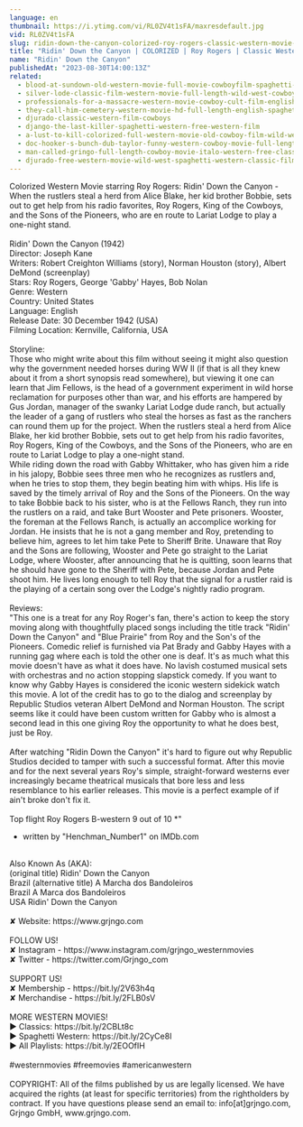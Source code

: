 ```yaml
---
language: en
thumbnail: https://i.ytimg.com/vi/RL0ZV4t1sFA/maxresdefault.jpg
vid: RL0ZV4t1sFA
slug: ridin-down-the-canyon-colorized-roy-rogers-classic-western-movie-old-west
title: "Ridin' Down the Canyon | COLORIZED | Roy Rogers | Classic Western Movie | Old West"
name: "Ridin' Down the Canyon"
publishedAt: "2023-08-30T14:00:13Z"
related:
  - blood-at-sundown-old-western-movie-full-movie-cowboyfilm-spaghetti-western-english
  - silver-lode-classic-film-western-movie-full-length-wild-west-cowboy-movies-free-film
  - professionals-for-a-massacre-western-movie-cowboy-cult-film-english-free-full-movie
  - they-call-him-cemetery-western-movie-hd-full-length-english-spaghetti-western
  - djurado-classic-western-film-cowboys
  - django-the-last-killer-spaghetti-western-free-western-film
  - a-lust-to-kill-colorized-full-western-movie-old-cowboy-film-wild-west
  - doc-hooker-s-bunch-dub-taylor-funny-western-cowboy-movie-full-length-english
  - man-called-gringo-full-length-cowboy-movie-italo-western-free-classic-movie
  - djurado-free-western-movie-wild-west-spaghetti-western-classic-film-full-action-movie
---
```


Colorized Western Movie starring Roy Rogers: Ridin' Down the Canyon - When the rustlers steal a herd from Alice Blake, her kid brother Bobbie, sets out to get help from his radio favorites, Roy Rogers, King of the Cowboys, and the Sons of the Pioneers, who are en route to Lariat Lodge to play a one-night stand.<br />
<br />
Ridin' Down the Canyon (1942)<br />
Director: Joseph Kane<br />
Writers: Robert Creighton Williams (story), Norman Houston (story), Albert DeMond (screenplay)<br />
Stars: Roy Rogers, George 'Gabby' Hayes, Bob Nolan<br />
Genre: Western<br />
Country: United States<br />
Language: English<br />
Release Date: 30 December 1942 (USA)<br />
Filming Location: Kernville, California, USA<br />
<br />
Storyline:<br />
Those who might write about this film without seeing it might also question why the government needed horses during WW II (if that is all they knew about it from a short synopsis read somewhere), but viewing it one can learn that Jim Fellows, is the head of a government experiment in wild horse reclamation for purposes other than war, and his efforts are hampered by Gus Jordan, manager of the swanky Lariat Lodge dude ranch, but actually the leader of a gang of rustlers who steal the horses as fast as the ranchers can round them up for the project. When the rustlers steal a herd from Alice Blake, her kid brother Bobbie, sets out to get help from his radio favorites, Roy Rogers, King of the Cowboys, and the Sons of the Pioneers, who are en route to Lariat Lodge to play a one-night stand. <br />
While riding down the road with Gabby Whittaker, who has given him a ride in his jalopy, Bobbie sees three men who he recognizes as rustlers and, when he tries to stop them, they begin beating him with whips. His life is saved by the timely arrival of Roy and the Sons of the Pioneers. On the way to take Bobbie back to his sister, who is at the Fellows Ranch, they run into the rustlers on a raid, and take Burt Wooster and Pete prisoners. Wooster, the foreman at the Fellows Ranch, is actually an accomplice working for Jordan. He insists that he is not a gang member and Roy, pretending to believe him, agrees to let him take Pete to Sheriff Brite. Unaware that Roy and the Sons are following, Wooster and Pete go straight to the Lariat Lodge, where Wooster, after announcing that he is quitting, soon learns that he should have gone to the Sheriff with Pete, because Jordan and Pete shoot him. He lives long enough to tell Roy that the signal for a rustler raid is the playing of a certain song over the Lodge's nightly radio program.<br />
<br />
Reviews:<br />
"This one is a treat for any Roy Roger's fan, there's action to keep the story moving along with thoughtfully placed songs including the title track "Ridin' Down the Canyon" and "Blue Prairie" from Roy and the Son's of the Pioneers. Comedic relief is furnished via Pat Brady and Gabby Hayes with a running gag where each is told the other one is deaf. It's as much what this movie doesn't have as what it does have. No lavish costumed musical sets with orchestras and no action stopping slapstick comedy. If you want to know why Gabby Hayes is considered the iconic western sidekick watch this movie. A lot of the credit has to go to the dialog and screenplay by Republic Studios veteran Albert DeMond and Norman Houston. The script seems like it could have been custom written for Gabby who is almost a second lead in this one giving Roy the opportunity to what he does best, just be Roy.<br />
<br />
After watching "Ridin Down the Canyon" it's hard to figure out why Republic Studios decided to tamper with such a successful format. After this movie and for the next several years Roy's simple, straight-forward westerns ever increasingly became theatrical musicals that bore less and less resemblance to his earlier releases. This movie is a perfect example of if ain't broke don't fix it.<br />
<br />
Top flight Roy Rogers B-western 9 out of 10 *"<br />
- written by "Henchman_Number1" on IMDb.com<br />
<br />
Also Known As (AKA):<br />
(original title) Ridin' Down the Canyon<br />
Brazil (alternative title) A Marcha dos Bandoleiros<br />
Brazil A Marca dos Bandoleiros<br />
USA Ridin' Down the Canyon<br />
<br />
✘ Website: https://www.grjngo.com<br />
<br />
FOLLOW US!<br />
✘ Instagram - https://www.instagram.com/grjngo_westernmovies<br />
✘ Twitter - https://twitter.com/Grjngo_com<br />
<br />
SUPPORT US!<br />
✘ Membership - https://bit.ly/2V63h4q<br />
✘ Merchandise - https://bit.ly/2FLB0sV<br />
<br />
MORE WESTERN MOVIES! <br />
► Classics: https://bit.ly/2CBLt8c <br />
► Spaghetti Western: https://bit.ly/2CyCe8I <br />
► All Playlists: https://bit.ly/2EOOfIH <br />
<br />
#westernmovies #freemovies #americanwestern<br />
<br />
COPYRIGHT: All of the films published by us are legally licensed. We have acquired the rights (at least for specific territories) from the rightholders by contract. If you have questions please send an email to: info[at]grjngo.com, Grjngo GmbH, www.grjngo.com.